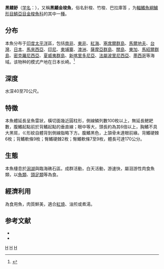 {{Speciesbox
| taxon = Sphyraena qenie
| status = NE
| status_system = 
| image = School of blackfin barracuda (sphyraena qenie).JPG
| binomial_authority = Klunzinger, 1870
| synonyms = *''Sphyraena tessera''<br /><small>Smith, 1956</small>
}}

'''黑鳍魣'''（[[学名|学名]]：{{lang|la|''Sphyraena nigripinnis''}}），又稱'''黑鰭金梭魚'''，俗名針梭、竹梭、巴拉庫答 ，为[[輻鰭魚綱|輻鰭魚綱]][[鱸形目|鱸形目]][[鯖亞目|鯖亞目]][[金梭魚科|金梭魚科]]的其中一[[種|種]]。

==分布==
本魚分布于[[印度|印度]][[太平洋|太平洋]]區，包括[[南非|南非]]、[[東非|東非]]、[[紅海|紅海]]、[[塞席爾群島|塞席爾群島]]、[[馬爾地夫|馬爾地夫]]、[[台灣|台灣]]、[[日本|日本]]、[[馬來西亞|馬來西亞]]、[[印尼|印尼]]、[[柬埔寨|柬埔寨]]、[[澳洲|澳洲]]、[[薩摩亞群島|薩摩亞群島]]、[[關島|關島]]、[[東加|東加]]、[[馬紹爾群島|馬紹爾群島]]、[[密克羅尼西亞|密克羅尼西亞]]、[[夏威夷群島|夏威夷群島]]、[[新喀里多尼亞|新喀里多尼亞]]、[[法屬波里尼西亞|法屬波里尼西亞]]、[[墨西哥|墨西哥]]等海域。该物种的模式产地在日本长崎。<ref name='id7005'>{{cite web| url =http://www.bioinfo.cn/db05/BjdwSpecies.php?action=view&id=7005| title =黑鳍魣| work =中国动物物种编目数据库| publisher =中国科学院微生物研究所| author =中国科学院动物研究所| accessdate =2009-04-11| deadurl =yes| archiveurl =https://web.archive.org/web/20160305045926/http://www.bioinfo.cn/db05/BjdwSpecies.php?action=view&id=7005| archivedate =2016-03-05}}</ref>

==深度==
水深40至70公尺。

==特徵==
本魚體延長呈魚雷狀，橫切面幾近圓柱形，側線鱗列數100枚以上，無延長鰓耙數，腹鰭起點前於背鰭起點的垂直線；眼中等大，頭長約為其6倍以上，胸鰭不具大黑斑，ㄍ形紋自體背到側線脂略下方。腹鰭黑色，上頷骨未達眼前緣。背鰭硬棘6枚；背鰭軟條9枚；臀鰭硬棘2枚；臀鰭軟條7至9枚，體長可達170公分。

==生態==
本魚棲息於[[潟湖|潟湖]]與臨海礁石區。成群活動，白天活動，游速快，屬洄游性肉食魚類，以[[魚類|魚類]]、[[頭足類|頭足類]]等為食。

==經濟利用==
為食用魚，肉質鮮美，適合[[紅燒|紅燒]]、油煎或煮湯。

== 参考文献 ==
{{reflist}}
*{{FishBase_species|genus=Sphyraena|species=qenie|year=2011|month=12}}
* {{TaiBNET| zh=暗鰭金梭魚 | id=382651 | binomial=Sphyraena qenie | authority=Klunzinger, 1870 | var= | accessdate=2013-01-24}}

{{taxonbar}}
[[Category:食用魚|H]]
[[Category:魣屬|H]]
[[Category:1870年描述的鱼类|H]]